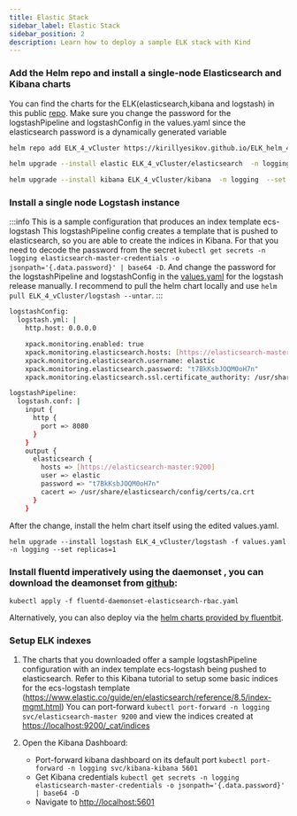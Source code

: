 ```yaml
---
title: Elastic Stack
sidebar_label: Elastic Stack
sidebar_position: 2
description: Learn how to deploy a sample ELK stack with Kind
---
```



### Add the Helm repo and install a single-node Elasticsearch and Kibana charts 

You can find the charts for the ELK(elasticsearch,kibana and logstash) in this public [repo](https://github.com/kirillyesikov/ELK_helm_4_vCluster).
Make sure you change the password for the logstashPipeline and logstashConfig in the values.yaml since the elasticsearch password is a dynamically generated variable

```bash
helm repo add ELK_4_vCluster https://kirillyesikov.github.io/ELK_helm_4_vCluster/

helm upgrade --install elastic ELK_4_vCluster/elasticsearch  -n logging --create-namespace --set replicas=1

helm upgrade --install kibana ELK_4_vCluster/kibana  -n logging  --set replicas=1
```


### Install a single node Logstash instance

:::info This is a sample configuration that produces an index template ecs-logstash
This logstashPipeline config creates a template that is pushed to elasticsearch, so you are able to create the indices in Kibana.
For that you need to decode the password from the secret `kubectl get secrets -n logging elasticsearch-master-credentials -o jsonpath='{.data.password}' | base64 -D`.
And change the password for the logstashPipeline and logstashConfig in the [values.yaml](https://github.com/kirillyesikov/ELK_helm_4_vCluster/blob/main/logstash_4_vCluster/values.yaml) for the logstash release manually.
I recommend to pull the helm chart locally and use `helm pull ELK_4_vCluster/logstash --untar`.
:::

```bash
logstashConfig: 
  logstash.yml: |
    http.host: 0.0.0.0

    xpack.monitoring.enabled: true
    xpack.monitoring.elasticsearch.hosts: [https://elasticsearch-master:9200]
    xpack.monitoring.elasticsearch.username: elastic
    xpack.monitoring.elasticsearch.password: "t7BkKsbJOQM0oH7n"
    xpack.monitoring.elasticsearch.ssl.certificate_authority: /usr/share/elasticsearch/config/certs/ca.crt

logstashPipeline: 
  logstash.conf: |
    input {
      http {
        port => 8080
      }
    }
    output {
      elasticsearch {
        hosts => [https://elasticsearch-master:9200]
        user => elastic
        password => "t7BkKsbJOQM0oH7n"
        cacert => /usr/share/elasticsearch/config/certs/ca.crt
      }
    }   
```




After the change, install the helm chart itself using the edited values.yaml.

```
helm upgrade --install logstash ELK_4_vCluster/logstash -f values.yaml  -n logging --set replicas=1
```




### Install fluentd imperatively using the daemonset , you can download the deamonset from [github](https://github.com/kirillyesikov/vcluster-docs/blob/main/vcluster_versioned_docs/version-0.19.0/integrations/fluentd-daemonset-elasticsearch-rbac.yaml):

```
kubectl apply -f fluentd-daemonset-elasticsearch-rbac.yaml
```
Alternatively, you can also deploy via the [helm charts provided by fluentbit](https://docs.fluentbit.io/manual/installation/kubernetes#installing-with-helm-chart).


### Setup ELK indexes  
1. The charts that you downloaded offer a sample logstashPipeline configuration with an index template ecs-logstash being pushed to elasticsearch.
   Refer to this Kibana tutorial to setup some basic indices for the ecs-logstash template (https://www.elastic.co/guide/en/elasticsearch/reference/8.5/index-mgmt.html) 
   You can port-forward `kubectl port-forward -n logging svc/elasticsearch-master 9200` and view the indices created at [https://localhost:9200/_cat/indices](https://localhost:9200/_cat/indices)
   
 
 1. Open the Kibana Dashboard:
     * Port-forward kibana dashboard on its default port `kubectl port-forward -n logging svc/kibana-kibana 5601`
     * Get Kibana credentials `kubectl get secrets -n logging elasticsearch-master-credentials -o jsonpath='{.data.password}' | base64 -D`
     * Navigate to [http://localhost:5601](http://localhost:5601)

  